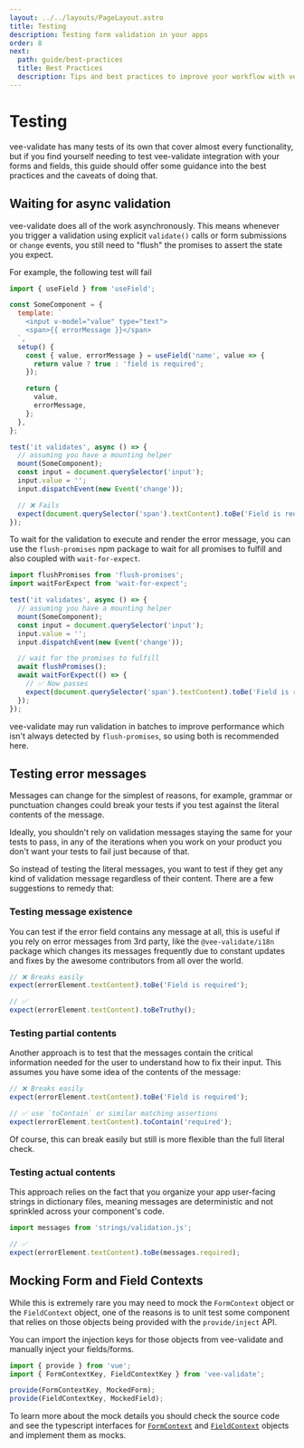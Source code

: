 ```yaml
---
layout: ../../layouts/PageLayout.astro
title: Testing
description: Testing form validation in your apps
order: 8
next:
  path: guide/best-practices
  title: Best Practices
  description: Tips and best practices to improve your workflow with vee-validate
---
```


# Testing

vee-validate has many tests of its own that cover almost every functionality, but if you find yourself needing to test vee-validate integration with your forms and fields, this guide should offer some guidance into the best practices and the caveats of doing that.

## Waiting for async validation

vee-validate does all of the work asynchronously. This means whenever you trigger a validation using explicit `validate()` calls or form submissions or `change` events, you still need to "flush" the promises to assert the state you expect.

For example, the following test will fail

```js
import { useField } from 'useField';

const SomeComponent = {
  template: `
    <input v-model="value" type="text">
    <span>{{ errorMessage }}</span>
  `,
  setup() {
    const { value, errorMessage } = useField('name', value => {
      return value ? true : 'field is required';
    });

    return {
      value,
      errorMessage,
    };
  },
};

test('it validates', async () => {
  // assuming you have a mounting helper
  mount(SomeComponent);
  const input = document.querySelector('input');
  input.value = '';
  input.dispatchEvent(new Event('change'));

  // ❌ Fails
  expect(document.querySelector('span').textContent).toBe('Field is required');
});
```

To wait for the validation to execute and render the error message, you can use the `flush-promises` npm package to wait for all promises to fulfill and also coupled with `wait-for-expect`.

```js
import flushPromises from 'flush-promises';
import waitForExpect from 'wait-for-expect';

test('it validates', async () => {
  // assuming you have a mounting helper
  mount(SomeComponent);
  const input = document.querySelector('input');
  input.value = '';
  input.dispatchEvent(new Event('change'));

  // wait for the promises to fulfill
  await flushPromises();
  await waitForExpect(() => {
    // ✅ Now passes
    expect(document.querySelector('span').textContent).toBe('Field is required');
  });
});
```

vee-validate may run validation in batches to improve performance which isn't always detected by `flush-promises`, so using both is recommended here.

## Testing error messages

Messages can change for the simplest of reasons, for example, grammar or punctuation changes could break your tests if you test against the literal contents of the message.

Ideally, you shouldn't rely on validation messages staying the same for your tests to pass, in any of the iterations when you work on your product you don't want your tests to fail just because of that.

So instead of testing the literal messages, you want to test if they get any kind of validation message regardless of their content. There are a few suggestions to remedy that:

### Testing message existence

You can test if the error field contains any message at all, this is useful if you rely on error messages from 3rd party, like the `@vee-validate/i18n` package which changes its messages frequently due to constant updates and fixes by the awesome contributors from all over the world.

```js
// ❌ Breaks easily
expect(errorElement.textContent).toBe('Field is required');

// ✅
expect(errorElement.textContent).toBeTruthy();
```

### Testing partial contents

Another approach is to test that the messages contain the critical information needed for the user to understand how to fix their input. This assumes you have some idea of the contents of the message:

```js
// ❌ Breaks easily
expect(errorElement.textContent).toBe('Field is required');

// ✅ use `toContain` or similar matching assertions
expect(errorElement.textContent).toContain('required');
```

Of course, this can break easily but still is more flexible than the full literal check.

### Testing actual contents

This approach relies on the fact that you organize your app user-facing strings in dictionary files, meaning messages are deterministic and not sprinkled across your component's code.

```js
import messages from 'strings/validation.js';

// ✅
expect(errorElement.textContent).toBe(messages.required);
```

## Mocking Form and Field Contexts

While this is extremely rare you may need to mock the `FormContext` object or the `FieldContext` object, one of the reasons is to unit test some component that relies on those objects being provided with the `provide/inject` API.

You can import the injection keys for those objects from vee-validate and manually inject your fields/forms.

```js
import { provide } from 'vue';
import { FormContextKey, FieldContextKey } from 'vee-validate';

provide(FormContextKey, MockedForm);
provide(FieldContextKey, MockedField);
```

To learn more about the mock details you should check the source code and see the typescript interfaces for [`FormContext`](https://github.com/logaretm/vee-validate/blob/main/packages/vee-validate/src/types.ts#L145) and [`FieldContext`](https://github.com/logaretm/vee-validate/blob/main/packages/vee-validate/src/types.ts#L66) objects and implement them as mocks.
